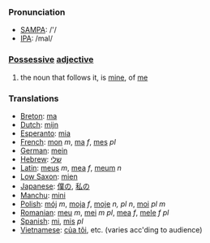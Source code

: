 ===Pronunciation===
*[[w:SAMPA|SAMPA]]: /'/
*[[w:IPA|IPA]]: /maI/

===[[Possessive]] [[adjective]]===

#the noun that follows it, is [[mine]], of [[me]]

===Translations===
*[[Breton]]: [[ma]]
*[[Dutch]]: [[mijn]]
*[[Esperanto]]: [[mia]]
*[[French]]: [[mon]] ''m'', [[ma]] ''f'', [[mes]] ''pl''
*[[German]]: [[mein]]
*[[Hebrew]]: [[שלי]]
*[[Latin]]: [[meus]] ''m'', [[mea]] ''f'', [[meum]] ''n''
*[[Low Saxon]]: [[mien]]
*[[Japanese]]: [[僕の]], [[私の]]
*[[Manchu]]: [[mini]]
*[[Polish]]: [[mój]] ''m'', [[moja]] ''f'', [[moje]] ''n, pl n'', [[moi]] ''pl m''
*[[Romanian]]: [[meu]] ''m'', [[mei]] ''m pl'', [[mea]] ''f'', [[mele]] ''f pl''
*[[Spanish]]: [[mi#Spanish|mi]], [[mis#Spanish|mis]] ''pl''
*[[Vietnamese]]: [[của tôi]], etc. (varies acc'ding to audience)